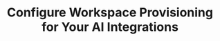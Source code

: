---
title: "Configure Workspace Provisioning for Your AI Integrations"
url: "/product/model-catalog/integrations#1-workspace-provisioning"
---
